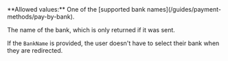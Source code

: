 <ResponseField name="BankName" type="string">
**Allowed values:** One of the [supported bank names](/guides/payment-methods/pay-by-bank).

The name of the bank, which is only returned if it was sent.

If the `BankName` is provided, the user doesn't have to select their bank when they are redirected.
</ResponseField>